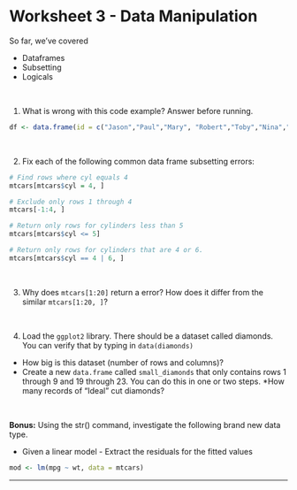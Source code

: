 Worksheet 3 - Data Manipulation
========================================================

So far, we've covered

* Dataframes
* Subsetting
* Logicals

<br>

1. What is wrong with this code example? Answer before running.

```r
df <- data.frame(id = c("Jason","Paul","Mary", "Robert","Toby","Nina","Robin","James"), x = 1:10, y = rnorm(10))
```

<br>

2. Fix each of the following common data frame subsetting errors:

```r
# Find rows where cyl equals 4
mtcars[mtcars$cyl = 4, ]

# Exclude only rows 1 through 4
mtcars[-1:4, ]

# Return only rows for cylinders less than 5
mtcars[mtcars$cyl <= 5]

# Return only rows for cylinders that are 4 or 6.
mtcars[mtcars$cyl == 4 | 6, ]
```

<br>

3. Why does `mtcars[1:20]` return a error? How does it differ from the similar `mtcars[1:20, ]`?

<br>

4. Load the `ggplot2` library. There should be a dataset called diamonds. You can verify that by typing in `data(diamonds)`

* How big is this dataset (number of rows and columns)?
* Create a new `data.frame` called `small_diamonds` that only contains rows 1 through 9 and 19 through 23. You can do this in one or two steps.
*How many records of "Ideal" cut diamonds?

<br>

**Bonus:** Using the str() command, investigate the following brand new data type.

* Given a linear model - Extract the residuals for the fitted values 

```r
mod <- lm(mpg ~ wt, data = mtcars)
```


----

